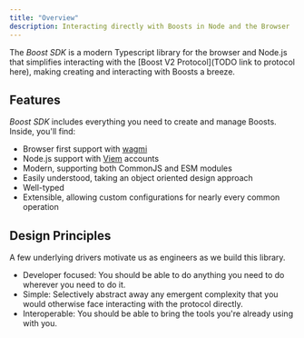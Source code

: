 ```yaml
---
title: "Overview"
description: Interacting directly with Boosts in Node and the Browser
---
```


The *Boost SDK* is a modern Typescript library for the browser and Node.js that simplifies interacting with the [Boost V2 Protocol](TODO link to protocol here), making creating and interacting with Boosts a breeze.

## Features

*Boost SDK* includes everything you need to create and manage Boosts. Inside, you'll find:

- Browser first support with [wagmi](https://wagmi.sh/)
- Node.js support with [Viem](https://viem.sh/) accounts
- Modern, supporting both CommonJS and ESM modules
- Easily understood, taking an object oriented design approach
- Well-typed
- Extensible, allowing custom configurations for nearly every common operation

## Design Principles

A few underlying drivers motivate us as engineers as we build this library.

- Developer focused: You should be able to do anything you need to do wherever you need to do it.
- Simple: Selectively abstract away any emergent complexity that you would otherwise face interacting with the protocol directly.
- Interoperable: You should be able to bring the tools you're already using with you.
